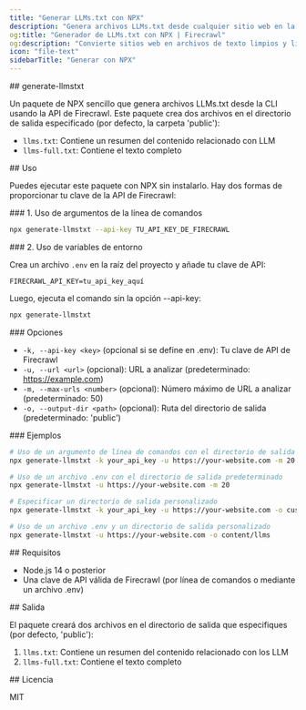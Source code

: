 ```yaml
---
title: "Generar LLMs.txt con NPX"
description: "Genera archivos LLMs.txt desde cualquier sitio web en la CLI usando nuestro paquete de NPX"
og:title: "Generador de LLMs.txt con NPX | Firecrawl"
og:description: "Convierte sitios web en archivos de texto limpios y listos para LLM con NPX en la CLI"
icon: "file-text"
sidebarTitle: "Generar con NPX"
---
```


<div id="generate-llmstxt">
  ## generate-llmstxt
</div>

Un paquete de NPX sencillo que genera archivos LLMs.txt desde la CLI usando la API de Firecrawl. Este paquete crea dos archivos en el directorio de salida especificado (por defecto, la carpeta 'public'):

- `llms.txt`: Contiene un resumen del contenido relacionado con LLM
- `llms-full.txt`: Contiene el texto completo

<div id="usage">
  ## Uso
</div>

Puedes ejecutar este paquete con NPX sin instalarlo. Hay dos formas de proporcionar tu clave de la API de Firecrawl:

<div id="1-using-command-line-arguments">
  ### 1. Uso de argumentos de la línea de comandos
</div>

```bash
npx generate-llmstxt --api-key TU_API_KEY_DE_FIRECRAWL
```


<div id="2-using-environment-variables">
  ### 2. Uso de variables de entorno
</div>

Crea un archivo `.env` en la raíz del proyecto y añade tu clave de API:

```env
FIRECRAWL_API_KEY=tu_api_key_aquí
```

Luego, ejecuta el comando sin la opción --api-key:

```bash
npx generate-llmstxt
```


<div id="options">
  ### Opciones
</div>

- `-k, --api-key <key>` (opcional si se define en .env): Tu clave de API de Firecrawl
- `-u, --url <url>` (opcional): URL a analizar (predeterminado: https://example.com)
- `-m, --max-urls <number>` (opcional): Número máximo de URL a analizar (predeterminado: 50)
- `-o, --output-dir <path>` (opcional): Ruta del directorio de salida (predeterminado: 'public')

<div id="examples">
  ### Ejemplos
</div>

```bash
# Uso de un argumento de línea de comandos con el directorio de salida predeterminado
npx generate-llmstxt -k your_api_key -u https://your-website.com -m 20

# Uso de un archivo .env con el directorio de salida predeterminado
npx generate-llmstxt -u https://your-website.com -m 20

# Especificar un directorio de salida personalizado
npx generate-llmstxt -k your_api_key -u https://your-website.com -o custom/path/to/output

# Uso de un archivo .env y un directorio de salida personalizado
npx generate-llmstxt -u https://your-website.com -o content/llms
```


<div id="requirements">
  ## Requisitos
</div>

- Node.js 14 o posterior
- Una clave de API válida de Firecrawl (por línea de comandos o mediante un archivo .env)

<div id="output">
  ## Salida
</div>

El paquete creará dos archivos en el directorio de salida que especifiques (por defecto, 'public'):

1. `llms.txt`: Contiene un resumen del contenido relacionado con los LLM
2. `llms-full.txt`: Contiene el texto completo

<div id="license">
  ## Licencia
</div>

MIT 